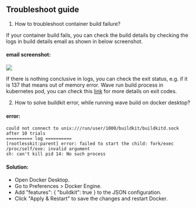## Troubleshoot guide

1. How to troubleshoot container build failure?

If your container build fails, you can check the build details by checking the logs in build details email as shown in below screenshot.

#### email screenshot:
![](_images/wave_container_build_failure_details.png)

If there is nothing conclusive in logs, you can check the exit status, e.g. if it is 137 that means out of memory error.
Wave run build process in kubernetes pod, you can check this [link](https://komodor.com/learn/exit-codes-in-containers-and-kubernetes-the-complete-guide/) for more details on exit codes.

2. How to solve buildkit  error, while running wave build on docker desktop?

#### error:
```
could not connect to unix:///run/user/1000/buildkit/buildkitd.sock after 10 trials
========== log ==========
[rootlesskit:parent] error: failed to start the child: fork/exec /proc/self/exe: invalid argument
sh: can't kill pid 14: No such process
```

#### Solution:
- Open Docker Desktop.
- Go to Preferences > Docker Engine.
- Add "features": { "buildkit": true } to the JSON configuration.
- Click "Apply & Restart" to save the changes and restart Docker.

